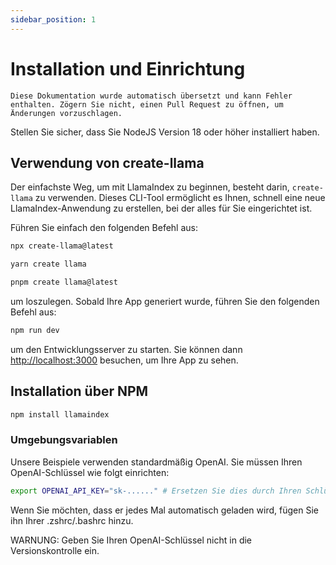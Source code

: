 ```yaml
---
sidebar_position: 1
---
```



# Installation und Einrichtung

```Diese Dokumentation wurde automatisch übersetzt und kann Fehler enthalten. Zögern Sie nicht, einen Pull Request zu öffnen, um Änderungen vorzuschlagen.```


Stellen Sie sicher, dass Sie NodeJS Version 18 oder höher installiert haben.


## Verwendung von create-llama

Der einfachste Weg, um mit LlamaIndex zu beginnen, besteht darin, `create-llama` zu verwenden. Dieses CLI-Tool ermöglicht es Ihnen, schnell eine neue LlamaIndex-Anwendung zu erstellen, bei der alles für Sie eingerichtet ist.

Führen Sie einfach den folgenden Befehl aus:

<Tabs>
<TabItem value="1" label="npm" default>

```bash
npx create-llama@latest
```

</TabItem>
<TabItem value="2" label="Yarn">

```bash
yarn create llama
```

</TabItem>
<TabItem value="3" label="pnpm">

```bash
pnpm create llama@latest
```

</TabItem>
</Tabs>

um loszulegen. Sobald Ihre App generiert wurde, führen Sie den folgenden Befehl aus:

```bash npm2yarn
npm run dev
```

um den Entwicklungsserver zu starten. Sie können dann [http://localhost:3000](http://localhost:3000) besuchen, um Ihre App zu sehen.
## Installation über NPM

```bash npm2yarn
npm install llamaindex
```


### Umgebungsvariablen

Unsere Beispiele verwenden standardmäßig OpenAI. Sie müssen Ihren OpenAI-Schlüssel wie folgt einrichten:

```bash
export OPENAI_API_KEY="sk-......" # Ersetzen Sie dies durch Ihren Schlüssel von https://platform.openai.com/account/api-keys
```

Wenn Sie möchten, dass er jedes Mal automatisch geladen wird, fügen Sie ihn Ihrer .zshrc/.bashrc hinzu.

WARNUNG: Geben Sie Ihren OpenAI-Schlüssel nicht in die Versionskontrolle ein.
